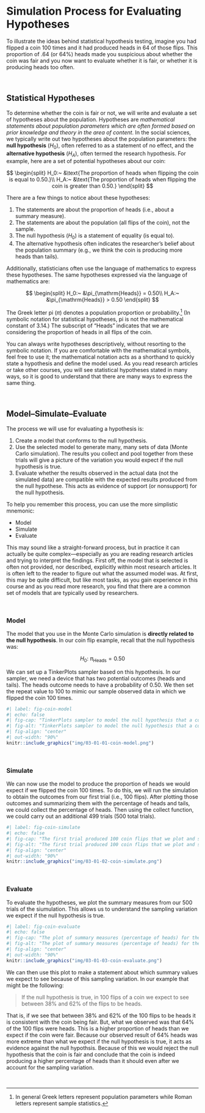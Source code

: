# Simulation Process for Evaluating Hypotheses {-}


To illustrate the ideas behind statistical hypothesis testing, imagine you had flipped a coin 100 times and it had produced heads in 64 of those flips. This proportion of .64 (or 64%) heads made you suspicious about whether the coin was fair and you now want to evaluate whether it is fair, or whether it is producing heads too often. 


<br />



## Statistical Hypotheses

To determine whether the coin is fair or not, we will write and evaluate a set of hypotheses about the population. Hypotheses are *mathematical statements about population parameters which are often formed based on prior knowledge and theory in the area of content*. In the social sciences, we typically write out two hypotheses about the population parameters: the **null hypothesis** ($H_0$), often referred to as a statement of no effect, and the **alternative hypothesis** ($H_A$), often termed the research hypothesis. For example, here are a set of potential hypotheses about our coin:

$$
\begin{split}
H_0:~ &\text{The proportion of heads when flipping the coin is equal to 0.50.}\\
H_A:~ &\text{The proportion of heads when flipping the coin is greater than 0.50.}
\end{split}
$$

There are a few things to notice about these hypotheses:

1. The statements are about the proportion of heads (i.e., about a summary measure).
2. The statements are about the population (all flips of the coin), not the sample.
3. The null hypothesis ($H_0$) is a statement of equality (is equal to).
4. The alternative hypothesis often indicates the researcher’s belief about the population summary (e.g., we think the coin is producing more heads than tails).


Additionally, statisticians often use the language of mathematics to express these hypotheses. The same hypotheses expressed via the language of mathematics are:

$$
\begin{split}
H_0:~ &\pi_{\mathrm{Heads}} = 0.50\\
H_A:~ &\pi_{\mathrm{Heads}} > 0.50
\end{split}
$$

The Greek letter pi ($\pi$) denotes a population proportion or probability.^[In general Greek letters represent population parameters while Roman letters represent sample statistics.] (In symbolic notation for statistical hypotheses, pi is not the mathematical constant of 3.14.) The subscript of "Heads" indicates that we are considering the proportion of heads in all flips of the coin.  

:::fyi
You can always write hypotheses descriptively, without resorting to the symbolic notation. If you are comfortable with the mathematical symbols, feel free to use it; the mathematical notation acts as a shorthand to quickly state a hypothesis and define the model used. As you read research articles or take other courses, you will see statistical hypotheses stated in many ways, so it is good to understand that there are many ways to express the same thing.
:::


<br />

<!-- consider how you might go about testing a coin for "fairness". You might have suggested something along the lines of "flip the coin many times and keep track of the number of heads and tails". Suppose you tossed the coin 100 times, which resulted in 53 heads and 47 tails. Would you say the coin is "unfair"? What if you had obtained 65 heads and 35 tails instead? Now would you say the coin is "unfair"? How about if you had gotten 84 heads and only 16 tails? -->

<!-- The first result of 53 heads and 47 tails probably did not seem that far fetched to you, and you probably would feel at ease saying that the coin that produced such a result is most likely "fair". On the other hand, the results of 65 heads and 35 tails&mdash;and especially 84 heads and 16 tails&mdash;likely made you feel uncomfortable about declaring the coin "fair".  -->

<!-- Why is this? It is because you had a mental model of the distribution of heads and tails that you expect when the coin actually IS "fair". For most people, this mental model encompasses a [uniform distribution of the outcomes](http://en.wikipedia.org/wiki/Uniform_distribution_(discrete)) (e.g., a 50:50 split between heads and tails). If the observed result of the 100 coin flips is compatible with the model of a "fair" coin, you might conclude that the coin is "fair". For example, the result of 53 heads from 100 flips is very close to the 50:50 split of heads and tails, and  it is probably safe to say that a “fair” coin could have produced the set of flips in question. In this case, the data are compatible with the model of "fairness". -->

<!-- If the observed result deviates from what is expected under the model of a "fair" coin, for example the two results of 65 heads and 84 heads, you might end up rejecting the hypothesis that the coin was "fair". In these two cases, the data are incompatible (or at least far less compatible) with the model of "fairness". -->


## Model--Simulate--Evaluate

The process we will use for evaluating a hypothesis is:

(1) Create a model that conforms to the null hypothesis.
(2) Use the selected model to generate many, many sets of data (Monte Carlo simulation). The results you collect and pool together from these trials will give a picture of the variation you would expect if the null hypothesis is true.
(3) Evaluate whether the results observed in the actual data (not the simulated data) are compatible with the expected results produced from the null hypothese. This acts as evidence of support (or nonsupport) for the null hypothesis. 

To help you remember this process, you can use the more simplistic mnemonic:

- Model
- Simulate
- Evaluate

This may sound like a straight-forward process, but in practice it can actually be quite complex---especially as you are reading research articles and trying to interpret the findings. First off, the model that is selected is often not provided, nor described, explicitly within most research articles. It is often left to the reader to figure out what the assumed model was. At first, this may be quite difficult, but like most tasks, as you gain experience in this course and as you read more research, you find that there are a common set of models that are typically used by researchers.


<br />


### Model


The model that you use in the Monte Carlo simulation is **directly related to the null hypothesis**. In our coin flip example, recall that the null hypothesis was:

$$
H_0:~ \pi_{\mathrm{Heads}} = 0.50
$$

We can set up a TinkerPlots sampler based on this hypothesis. In our sampler, we need a device that has two potential outcomes (heads and tails). The heads outcome needs to have a probability of 0.50. We then set the repeat value to 100 to mimic our sample observed data in which we flipped the coin 100 times.


```r
#| label: fig-coin-model
#| echo: false
#| fig-cap: "TinkerPlots sampler to model the null hypothesis that a coin if fair and produces heads with a probability of 0.50."
#| fig-alt: "TinkerPlots sampler to model the null hypothesis that a coin if fair and produces heads with a probability of 0.50."
#| fig-align: "center"
#| out-width: "90%"
knitr::include_graphics("img/03-01-01-coin-model.png")
```

<br />


### Simulate

We can now use the model to produce the proportion of heads we would expect if we flipped the coin 100 times. To do this, we will run the simulation to obtain the outcomes from our first trial (i.e., 100 flips). After plotting those outcomes and summarizing them with the percentage of heads and tails, we could collect the percentage of heads. Then using the collect function, we could carry out an additional 499 trials (500 total trials).

```r
#| label: fig-coin-simulate
#| echo: false
#| fig-cap: "The first trial produced 100 coin flips that we plot and summarize. We then collect the percentage of heads and carry out 499 additional trials."
#| fig-alt: "The first trial produced 100 coin flips that we plot and summarize. We then collect the percentage of heads and carry out 499 additional trials."
#| fig-align: "center"
#| out-width: "90%"
knitr::include_graphics("img/03-01-02-coin-simulate.png")
```

<br />


### Evaluate

To evaluate the hypotheses, we plot the summary measures from our 500 trials of the siumulation. This allows us to understand the sampling variation we expect if the null hypothesis is true. 


```r
#| label: fig-coin-evaluate
#| echo: false
#| fig-cap: "The plot of summary measures (percentage of heads) for the 500 trials. The divider shows the range where most of the results are."
#| fig-alt: "The plot of summary measures (percentage of heads) for the 500 trials. The divider shows the range where most of the results are."
#| fig-align: "center"
#| out-width: "90%"
knitr::include_graphics("img/03-01-03-coin-evaluate.png")
```


We can then use this plot to make a statement about which summary values we expect to see because of this sampling variation. In our example that might be the following:

> If the null hypothesis is true, in 100 flips of a coin we expect to see between 38% and 62% of the flips to be heads.


That is, if we see that between 38% and 62% of the 100 flips to be heads it is consistent with the coin being fair. But, what we observed was that 64% of the 100 flips were heads. This is a higher proportion of heads than we expect if the coin were fair. Because our observed result of 64% heads was more extreme than what we expect if the null hypothesis is true, it acts as evidence against the null hypothsis. Because of this we would reject the null hypothesis that the coin is fair and conclude that the coin is indeed producing a higher percentage of heads than it should even after we account for the sampling variation.



<br />




